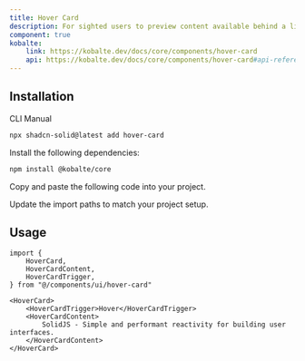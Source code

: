 ```yaml
---
title: Hover Card
description: For sighted users to preview content available behind a link.
component: true
kobalte:
    link: https://kobalte.dev/docs/core/components/hover-card
    api: https://kobalte.dev/docs/core/components/hover-card#api-reference
---
```


<ComponentPreview name="hover-card-demo" />

## Installation

<Tabs defaultValue="cli">

<TabsList>
    <TabsTrigger value="cli">CLI</TabsTrigger>
    <TabsTrigger value="manual">Manual</TabsTrigger>
    <TabsIndicator class="bg-primary" />
</TabsList>

<TabsContent value="cli">

```bash
npx shadcn-solid@latest add hover-card
```

</TabsContent>

<TabsContent value="manual">

<Steps>

<Step>Install the following dependencies:</Step>

```bash
npm install @kobalte/core
```

<Step>Copy and paste the following code into your project.</Step>

<ComponentSource name="hover-card" />

<Step>Update the import paths to match your project setup.</Step>

</Steps>

</TabsContent>

</Tabs>

## Usage

```tsx
import {
    HoverCard,
    HoverCardContent,
    HoverCardTrigger,
} from "@/components/ui/hover-card"
```

```tsx
<HoverCard>
    <HoverCardTrigger>Hover</HoverCardTrigger>
    <HoverCardContent>
        SolidJS - Simple and performant reactivity for building user interfaces.
    </HoverCardContent>
</HoverCard>
```
